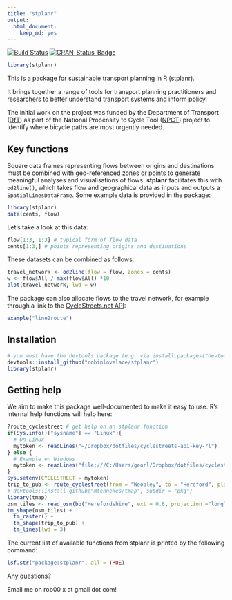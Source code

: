 ```yaml
---
title: "stplanr"
output:
  html_document:
    keep_md: yes
---
```


[![Build Status](https://travis-ci.org/Robinlovelace/stplanr.svg?branch=master)](https://travis-ci.org/Robinlovelace/stplanr) [![CRAN_Status_Badge](http://www.r-pkg.org/badges/version/stplanr)](http://cran.r-project.org/web/packages/stplanr)

```r
library(stplanr)
```


This is a package for sustainable transport planning in R (stplanr).

It brings together a range of tools for transport planning practitioners and
researchers to better understand transport systems and inform policy.

The initial work on the project was funded by the Department of Transport
([DfT](https://www.gov.uk/government/organisations/department-for-transport))
as part of the National Propensity to Cycle Tool
([NPCT](http://www.cedar.iph.cam.ac.uk/research/modelling/npct-tool/)) project to
identify where bicycle paths are most urgently needed.

## Key functions

Square data frames representing flows between origins and destinations
must be combined with geo-referenced zones or points to generate meaningful
analyses and visualisations of flows. **stplanr** facilitates this with 
`od2line()`, which takes flow and geographical data as inputs and
outputs a `SpatialLinesDataFrame`. Some example data is provided in the package:

```r
library(stplanr)
data(cents, flow)
```

Let's take a look at this data:

```r
flow[1:3, 1:3] # typical form of flow data
cents[1:3,] # points representing origins and destinations
```

These datasets can be combined as follows:

```r
travel_network <- od2line(flow = flow, zones = cents)
w <- flow$All / max(flow$All) *10
plot(travel_network, lwd = w)
```

The package can also allocate flows to the travel network, for example through
a link to the [CycleStreets.net API](https://www.cyclestreets.net/api/):

```r
example("line2route")
```

## Installation

```r
# you must have the devtools package (e.g. via install.packages("devtools"))
devtools::install_github("robinlovelace/stplanr")
library(stplanr)
```

## Getting help

We aim to make this package well-documented to make it easy to use.
R's internal help functions will help here:

```r
?route_cyclestreet # get help on an stplanr function
if(Sys.info()["sysname"] == "Linux"){
  # On Linux
  mytoken <- readLines("~/Dropbox/dotfiles/cyclestreets-api-key-rl")
} else {
  # Example on Windows
  mytoken <- readLines("file:///C:/Users/georl/Dropbox/dotfiles/cyclestreets-api-key-rl")
}
Sys.setenv(CYCLESTREET = mytoken)
trip_to_pub <- route_cyclestreet(from = "Weobley", to = "Hereford", plan = "balanced")
# devtools::install_github("mtennekes/tmap", subdir = "pkg")
library(tmap)
osm_tiles <- read_osm(bb("Herefordshire", ext = 0.6, projection ="longlat"))
tm_shape(osm_tiles) +
  tm_raster() +
  tm_shape(trip_to_pub) +
  tm_lines(lwd = 3)
```

The current list of available functions from stplanr is printed by the following
command:

```r
lsf.str("package:stplanr", all = TRUE)
```


Any questions?

Email me on rob00 x at gmail dot com!


